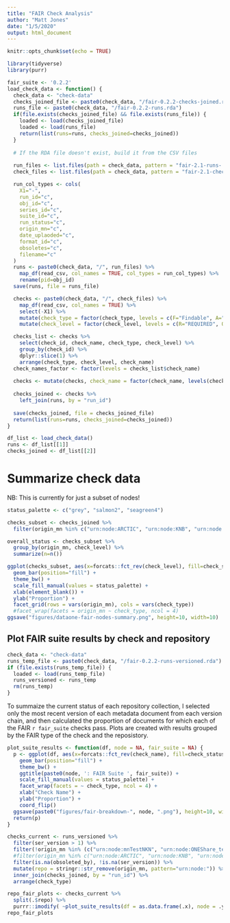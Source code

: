 ```yaml
---
title: "FAIR Check Analysis"
author: "Matt Jones"
date: "1/5/2020"
output: html_document
---
```


```r
knitr::opts_chunk$set(echo = TRUE)
```

```r
library(tidyverse)
library(purr)
```

```r
fair_suite <- '0.2.2'
load_check_data <- function() {
  check_data <- "check-data"
  checks_joined_file <- paste0(check_data, "/fair-0.2.2-checks-joined.rda")
  runs_file <- paste0(check_data, "/fair-0.2.2-runs.rda")
  if(file.exists(checks_joined_file) && file.exists(runs_file)) {
    loaded <- load(checks_joined_file)
    loaded <- load(runs_file)
    return(list(runs=runs, checks_joined=checks_joined))
  }
  
  # If the RDA file doesn't exist, build it from the CSV files
  
  run_files <- list.files(path = check_data, pattern = "fair-2.1-runs-.*\\.csv$")
  check_files <- list.files(path = check_data, pattern = "fair-2.1-checks-.*\\.csv$")

  run_col_types <- cols(
    X1="-",
    run_id="c",
    obj_id="c",
    series_id="c",
    suite_id="c",
    run_status="c",
    origin_mn="c",
    date_uplaoded="c",
    format_id="c",
    obsoletes="c",
    filename="c"
  )
  runs <- paste0(check_data, "/", run_files) %>%
    map_df(read_csv, col_names = TRUE, col_types = run_col_types) %>% 
    rename(pid=obj_id)
  save(runs, file = runs_file)

  checks <- paste0(check_data, "/", check_files) %>%
    map_df(read_csv, col_names = TRUE) %>%
    select(-X1) %>% 
    mutate(check_type = factor(check_type, levels = c(F="Findable", A="Accessible", I="Interoperable", R="Reusable"))) %>% 
    mutate(check_level = factor(check_level, levels = c(R="REQUIRED", O="OPTIONAL")))

  checks_list <- checks %>% 
    select(check_id, check_name, check_type, check_level) %>% 
    group_by(check_id) %>% 
    dplyr::slice(1) %>% 
    arrange(check_type, check_level, check_name)
  check_names_factor <- factor(levels = checks_list$check_name)
  
  checks <- mutate(checks, check_name = factor(check_name, levels(check_names_factor)))
    
  checks_joined <- checks %>% 
    left_join(runs, by = "run_id")
  
  save(checks_joined, file = checks_joined_file)
  return(list(runs=runs, checks_joined=checks_joined))
}

df_list <- load_check_data()
runs <- df_list[[1]]
checks_joined <- df_list[[2]]
```

# Summarize check data

NB: This is currently for just a subset of nodes!

```r
status_palette <- c("grey", "salmon2", "seagreen4")

checks_subset <- checks_joined %>% 
  filter(origin_mn %in% c("urn:node:ARCTIC", "urn:node:KNB", "urn:node:ESS_DIVE", "urn:node:NCEI"))

overall_status <- checks_subset %>% 
  group_by(origin_mn, check_level) %>% 
  summarize(n=n())

ggplot(checks_subset, aes(x=forcats::fct_rev(check_level), fill=check_status)) + 
  geom_bar(position="fill") +
  theme_bw() +
  scale_fill_manual(values = status_palette) +
  xlab(element_blank()) +
  ylab("Proportion") +
  facet_grid(rows = vars(origin_mn), cols = vars(check_type))
  #facet_wrap(facets = origin_mn ~ check_type, ncol = 4)
ggsave("figures/dataone-fair-nodes-summary.png", height=10, width=10)
```

## Plot FAIR suite results by check and repository

```r
check_data <- "check-data"
runs_temp_file <- paste0(check_data, "/fair-0.2.2-runs-versioned.rda")
if (file.exists(runs_temp_file)) {
  loaded <- load(runs_temp_file)
  runs_versioned <- runs_temp
  rm(runs_temp)
}
```

To summaize the current status of each repository collection, I selected only the most recent version of each metadata document from each version chain, and then calculated the proportion of documents for which each of the FAIR `r fair_suite` checks pass. Plots are created with results grouped by the FAIR type of the check and the reposistory.

```r

plot_suite_results <- function(df, node = NA, fair_suite = NA) {
  p <- ggplot(df, aes(x=forcats::fct_rev(check_name), fill=check_status)) + 
    geom_bar(position="fill") +
    theme_bw() +
    ggtitle(paste0(node, ': FAIR Suite ', fair_suite)) +
    scale_fill_manual(values = status_palette) +
    facet_wrap(facets = ~ check_type, ncol = 4) +
    xlab("Check Name") +
    ylab("Proportion") +
    coord_flip()
  ggsave(paste0("figures/fair-breakdown-", node, ".png"), height=10, width=10)
  return(p)
}

checks_current <- runs_versioned %>% 
  filter(ser_version > 1) %>% 
  filter(!origin_mn %in% (c("urn:node:mnTestNKN", "urn:node:ONEShare_test"))) %>% 
  #filter(origin_mn %in% c("urn:node:ARCTIC", "urn:node:KNB", "urn:node:EDI", "urn:node:NCEI", "urn:node:ESS_DIVE")) %>% 
  filter(is.na(obsoleted_by), !is.na(ser_version)) %>% 
  mutate(repo = stringr::str_remove(origin_mn, pattern="urn:node:")) %>% 
  inner_join(checks_joined, by = "run_id") %>% 
  arrange(check_type)

repo_fair_plots <- checks_current %>%
  split(.$repo) %>% 
  purrr::imodify( ~plot_suite_results(df = as.data.frame(.x), node = .y, fair_suite = fair_suite))
repo_fair_plots
```



